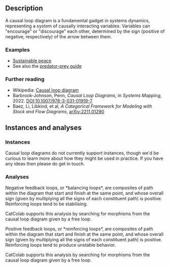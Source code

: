 
## Description

A causal loop diagram is a fundamental gadget in systems dynamics, representing a system of causally interacting variables.
Variables can "encourage" or "discourage" each other, determined by the sign (positive of negative, respectively) of the arrow between them.


### Examples

- [Sustainable peace](https://catcolab.org/model/0194cf7f-e59a-7281-a0d9-dce4c68114e4)
- See also the <A href="/help/guides/predator-prey">predator-prey guide</A>


### Further reading

- Wikipedia: [Causal loop diagram](https://en.wikipedia.org/wiki/Causal_loop_diagram)
- Barbrook-Johnson, Penn, *Causal Loop Diagrams*, in *Systems Mapping*, 2022. [DOI:10.1007/978-3-031-01919-7](doi.org/10.1007/978-3-031-01919-7
)
- Baez, Li, Libkind, et al, *A Categorical Framework for Modeling with Stock and Flow Diagrams*, [arXiv:2211.01290](https://arxiv.org/abs/2211.01290)


## Instances and analyses

### Instances

<Question>
Causal loop diagrams do not currently support instances, though we'd be curious to learn more about how they might be used in practice.
If you have any ideas then please do get in touch.
</Question>


### Analyses

<HelpAnalysisById theory={props.theory} analysisId="diagram"/>

<HelpAnalysisById theory={props.theory} analysisId="negative-loops">
Negative feedback loops, or *balancing loops*, are composites of path within the diagram that start and finish at the same point, and whose overall sign (given by multiplying all the signs of each constituent path) is positive.
Reinforcing loops tend to be stabilising.

CatColab supports this analysis by searching for morphisms from the causal loop diagram given by a free loop.
</HelpAnalysisById>

<HelpAnalysisById theory={props.theory} analysisId="positive-loops">
Positive feedback loops, or *reinforcing loops*, are composites of path within the diagram that start and finish at the same point, and whose overall sign (given by multiplying all the signs of each constituent path) is positive.
Reinforcing loops tend to produce unstable behavior.

CatColab supports this analysis by searching for morphisms from the causal loop diagram given by a free loop.
</HelpAnalysisById>

<HelpAnalysisById theory={props.theory} analysisId="linear-ode"/>

<HelpAnalysisById theory={props.theory} analysisId="lotka-volterra"/>
